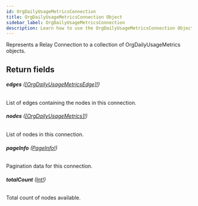 ```yaml
---
id: OrgDailyUsageMetricsConnection
title: OrgDailyUsageMetricsConnection Object
sidebar_label: OrgDailyUsageMetricsConnection
description: Learn how to use the OrgDailyUsageMetricsConnection Object for 's API.
---
```


Represents a Relay Connection to a collection of OrgDailyUsageMetrics objects.

## Return fields

###### <b>edges</b> ([[OrgDailyUsageMetricsEdge]!](api/schema/object/OrgDailyUsageMetricsEdge.mdx))

List of edges containing the nodes in this connection.

###### <b>nodes</b> ([[OrgDailyUsageMetrics]!](api/schema/object/OrgDailyUsageMetrics.mdx))

List of nodes in this connection.

###### <b>pageInfo</b> ([PageInfo!](api/schema/object/PageInfo.mdx))

Pagination data for this connection.

###### <b>totalCount</b> ([Int!](api/schema/scalar/Int.mdx))

Total count of nodes available.
